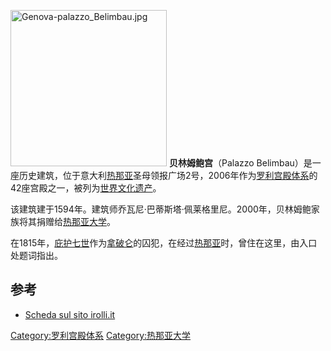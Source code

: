 {{coord|44|24|48.42|N|8|55|42.22|E|scale:5000|display=title}}
[[File:Genova-palazzo_Belimbau.jpg|250px]]
'''贝林姆鲍宫'''（Palazzo Belimbau）是一座历史建筑，位于意大利[[热那亚|热那亚]]圣母领报广场2号，2006年作为[[罗利宫殿体系|罗利宫殿体系]]的42座宫殿之一，被列为[[世界文化遗产|世界文化遗产]]。

该建筑建于1594年。建筑师乔瓦尼·巴蒂斯塔·佩莱格里尼。2000年，贝林姆鲍家族将其捐赠给[[热那亚大学|热那亚大学]]。

在1815年，[[庇护七世|庇护七世]]作为[[拿破仑|拿破仑]]的囚犯，在经过[[热那亚|热那亚]]时，曾住在这里，由入口处题词指出。

== 参考 ==
* [http://www.irolli.it/genova_unesco/palazzo/piazza_della_nunziata_2.html Scheda sul sito irolli.it]{{Wayback|url=http://www.irolli.it/genova_unesco/palazzo/piazza_della_nunziata_2.html |date=20150707122417 }}

[[Category:罗利宫殿体系|Category:罗利宫殿体系]]
[[Category:热那亚大学|Category:热那亚大学]]